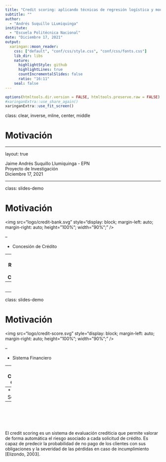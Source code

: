 ---
title: "Credit scoring: aplicando técnicas de regresión logística y modelos aditivos generalizados para una cartera de crédito en una entidad financiera"
subtitle: ""
author: 
  - "Andrés Suquillo LLumiquinga"
institute: 
  - "Escuela Politécnica Nacional"
date: "Diciembre 17, 2021"
output:
  xaringan::moon_reader:
    css: ["default", "conf/css/style.css", "conf/css/fonts.css"]
    lib_dir: libs   
    nature:
      highlightStyle: github
      highlightLines: true
      countIncrementalSlides: false
      ratio: "16:11"
    seal: false
---

```{r share-again, echo=FALSE}
options(htmltools.dir.version = FALSE, htmltools.preserve.raw = FALSE)
#xaringanExtra::use_share_again()
xaringanExtra::use_fit_screen()
```


class: clear, inverse, mline, center, middle

# Motivación

---

layout: true

<div class="footer"><span> 
  <div class="row">
  <div class="content1"> Jaime Andrés Suquillo Llumiquinga - EPN </div> 
  <div class="content1"> Proyecto de Investigación </div> 
  <div class="content1"> Diciembre 17, 2021 </div> 
  </div>
</span></div>      



---

class: slides-demo

# Motivación

<img
    src="logo/credit-bank.svg"
    style="display: block;
    margin-left: auto;
    margin-right: auto;
    height="100%";
    width="90%";"
/>


--

* Concesión de Crédito

--
* Riesgo de Crédito

--
<br>

<div class="definition_box2" style="margin-top:70px;">
<div class="txt1"> 
[Aguilar y Camargo, 2004] al respecto señalan: “un elevado número de créditos en
condición de retraso o de no pago constituyen una de las principales causas de la
insolvencia y descapitalización; lo que finalmente atenta contra la solidez y sostenimiento
de la institución en el largo plazo”.
</div>
</div>


---

class: slides-demo

# Motivación

<img
    src="logo/credit-score.svg"
    style="display: block;
    margin-left: auto;
    margin-right: auto;
    height="100%";
    width="90%";"
/>

--

* Sistema Financiero

--
* Calificación Crediticia

--
* Credit Scoring 

--
<br>

<div class="definition_box2" style="margin-top:60px;">
<div class="txt1"> 
El credit scoring es un sistema de evaluación crediticia que permite valorar de forma
automática el riesgo asociado a cada solicitud de crédito. Es capaz de predecir la probabilidad
de no pago de los clientes con sus obligaciones y la severidad de las pérdidas
en caso de incumplimiento [Elizondo, 2003].
</div>
</div>


